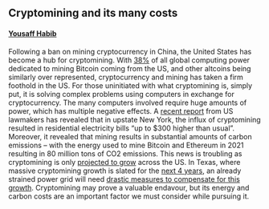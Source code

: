 ## Cryptomining and its many costs
#### [Yousaff Habib](https://www.linkedin.com/in/yousaff-habib-6684891a5/)

Following a ban on mining cryptocurrency in China, the United States has become a hub for cryptomining. With [38%](https://www.warren.senate.gov/imo/media/doc/2022.07.15%20Letter%20to%20EPA%20and%20DOE%20Re%20Cryptomining%20Environmental%20Impacts.pdf) of all global computing power dedicated to mining Bitcoin coming from the US, and other altcoins being similarly over represented, cryptocurrency and mining has taken a firm foothold in the US. For those uninitiated with what cryptomining is, simply put, it is solving complex problems using computers in exchange for cryptocurrency. The many computers involved require huge amounts of power, which has multiple negative effects. A [recent report](https://www.warren.senate.gov/imo/media/doc/2022.07.15%20Letter%20to%20EPA%20and%20DOE%20Re%20Cryptomining%20Environmental%20Impacts.pdf) from US lawmakers has revealed that in upstate New York, the influx of cryptomining resulted in residential electricity bills "up to $300 higher than usual". Moreover, it revealed that mining results in substantial amounts of carbon emissions -- with the energy used to mine Bitcoin and Ethereum in 2021 resulting in 80 million tons of CO2 emissions. This news is troubling as cryptomining is only [projected to grow](https://www.globenewswire.com/en/news-release/2022/04/12/2420714/0/en/Cryptocurrency-Mining-and-Equipment-Market-Size-2022-2028-Growth-Revenue-Competitive-Scenario-Development-Status-Regional-Segmentation-Key-Players-Opportunities-Challenges.html#:~:text=According%20to%20our%20latest%20research,for%20the%20next%20five%20years.) across the US. In Texas, where massive cryptomining growth is slated for the [next 4 years](https://decrypt.co/105515/texas-bitcoin-miners-power-voluntary-suspension-during-grid-strain), an already strained power grid will need [drastic measures to compensate for this growth](https://www.nbcnews.com/tech/crypto/can-fragile-texas-power-grid-handle-cryptomining-gold-rush-rcna15726). Cryptomining may prove a valuable endavour, but its energy and carbon costs are an important factor we must consider while pursuing it.